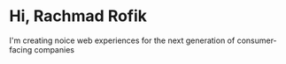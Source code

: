 # Hi, Rachmad Rofik

I'm creating noice web experiences for the next generation of consumer-facing companies
